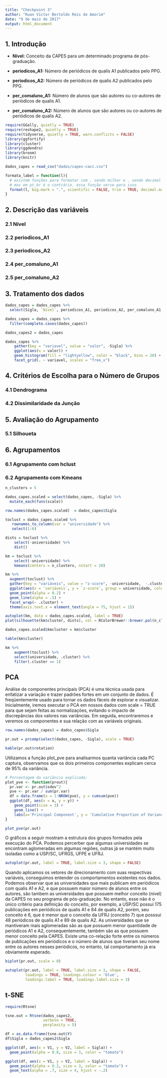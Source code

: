 ```yaml
---
title: "Checkpoint 3"
author: "Ruan Victor Bertoldo Reis de Amorim"
date: "9 de maio de 2017"
output: html_document
---
```


## 1. Introdução

* **Nível:** Conceito da CAPES para um determinado programa de pós-graduação.

* **periodicos_A1:** Número de periódicos de qualis A1 publicados pelo PPG.

* **periodicos_A2:** Número de periódicos de qualis A2 publicados pelo PPG.

* **per_comaluno_A1:** Número de alunos que são autores ou co-autores de periódicos de qualis A1.

* **per_comaluno_A2:** Número de alunos que são autores ou co-autores de periódicos de qualis A2.

```r
require(GGally, quietly = TRUE)
require(reshape2, quietly = TRUE)
require(tidyverse, quietly = TRUE, warn.conflicts = FALSE)
library(ggfortify)
library(cluster)
library(ggdendro)
library(broom)
library(knitr)

dados_capes = read_csv("dados/capes-cacc.csv")

formata_label = function(l){
  # existem funções para formatar com , sendo milhar e . sendo decimal (scales::comma)
  # mas em pt_br é o contrário. essa função serve para isso
  format(l, big.mark = ".", scientific = FALSE, trim = TRUE, decimal.mark = ",")
}

```

## 2. Descrição das variáveis

### 2.1 Nível

### 2.2 periodicos_A1

### 2.3 periodicos_A2

### 2.4 per_comaluno_A1

### 2.5 per_comaluno_A2

## 3. Tratamento dos dados

```r
dados_capes = dados_capes %>% 
  select(Sigla, `Nível`, periodicos_A1, periodicos_A2, per_comaluno_A1, per_comaluno_A2)

dados_capes = dados_capes %>%
  filter(complete.cases(dados_capes))

dados_capes2 = dados_capes
```


```r
dados_capes %>% 
    gather(key = "variavel", value = "valor", -Sigla) %>% 
    ggplot(aes(x = valor)) + 
    geom_histogram(fill = "lightyellow", color = "black", bins = 20) + 
    facet_grid(. ~ variavel, scales = "free_x")
```



## 4. Critérios de Escolha para o Número de Grupos

### 4.1 Dendrograma

### 4.2 Dissimilaridade da Junção

## 5. Avaliação do Agrupamento

### 5.1 Silhoueta

## 6. Agrupamentos

### 6.1 Agrupamento com hclust

### 6.2 Agrupamento com Kmeans

```r

n_clusters = 5

dados_capes.scaled = select(dados_capes, -Sigla) %>% 
  mutate_each(funs(scale))

row.names(dados_capes.scaled)  = dados_capes$Sigla

toclust = dados_capes.scaled %>% 
   rownames_to_column(var = "universidade") %>% 
   select(1:6) 

dists = toclust %>% 
    select(-universidade) %>% 
    dist()

km = toclust %>% 
    select(-universidade) %>% 
    kmeans(centers = n_clusters, nstart = 20)

km %>% 
  augment(toclust) %>% 
  gather(key = "variáveis", value = "z-score", -universidade,  -.cluster) %>% 
  ggplot(aes(x = `variáveis`, y = `z-score`, group = universidade, colour = .cluster)) + 
  geom_point(alpha = 0.2) + 
  geom_line(alpha = .5) + 
  facet_wrap(~ .cluster) +
  theme(axis.text.x = element_text(angle = 75, hjust = 1))

autoplot(km, data = dados_capes.scaled, label = TRUE)
plot(silhouette(km$cluster, dists), col = RColorBrewer::brewer.pal(n_clusters, "Set2"))

dados_capes.scaled$kmcluster = km$cluster

table(km$cluster)

km %>% 
    augment(toclust) %>% 
    select(universidade, .cluster) %>% 
    filter(.cluster == 1)

```

## PCA

Análise de componentes principais (PCA) é uma técnica usada para enfatizar a variação e trazer padrões fortes em um conjunto de dados. É freqüentemente usado para tornar os dados fáceis de explorar e visualizar. Inicialmente, iremos executar o PCA em nossos dados com scale = TRUE para que sejam feitas as normalizações, evitando o impacto de discrepâncias dos valores nas variâncias. Em seguida, encontraremos e veremos os componentes e sua relação com as variáveis originais.

```r
row.names(dados_capes) = dados_capes$Sigla

pr.out = prcomp(select(dados_capes, -Sigla), scale = TRUE) 

kable(pr.out$rotation)
```

Utilizamos a função plot_pve para analisarmos quanta variância cada PC captura, observamos que os dois primeiros componentes explicam cerca de 95% da variância.

```r
# Porcentagem da variância explicada: 
plot_pve <- function(prout){
  pr.var <- pr.out$sdev^2
  pve <- pr.var / sum(pr.var)
  df = data.frame(x = 1:NROW(pve), y = cumsum(pve))
  ggplot(df, aes(x = x, y = y)) + 
    geom_point(size = 3) + 
    geom_line() + 
    labs(x='Principal Component', y = 'Cumulative Proportion of Variance Explained')
}

plot_pve(pr.out)
```

O gráficos a seguir mostram a estrutura dos grupos formados pela execução do PCA. Podemos percerber que algumas universidades se encontram aglomeradas em algumas regiões, outras já se mantém muito isoladas como a USP/SC, UFRGS, UFPE e UFRJ.

```r
autoplot(pr.out, label = TRUE, label.size = 3, shape = FALSE)
```

Quando aplicamos os vetores de direcionamento com suas respectivas variáveis, conseguimos entender os comportamentos existentes nos dados. Podemos observar que as universidades que mais publicam em periódicos com qualis A1 e A2, e que possuem maior número de alunos entre os autores, são tambem as universidades que possuem melhor conceito (nível) da CAPES no seu programa de pós-graduação. No entanto, esse não é o único critério para definição do conceito, por exemplo, a USP/SC possui 175 publicações em periódicos de qualis A1 e 84 de qualis A2, porém, seu conceito é 6, que é menor que o conceito da UFRJ (conceito 7) que posssui 48 periódicos de qualis A1 e 89 de qualis A2. As universidades que se mantiveram mais aglomeradas são as que possuem menor quantidade de periódicos A1 e A2, consequentemente, também são as que possuem menor conceito pela CAPES. Existe uma co-relação forte entre os números de publicações em periódicos e o número de alunos que tiveram seu nome entre os autores nesses periódicos, no entanto, tal comportamento já era obviamente esperado.

```r
biplot(pr.out, scale = 0)

autoplot(pr.out, label = TRUE, label.size = 3, shape = FALSE, 
         loadings = TRUE, loadings.colour = 'blue',
         loadings.label = TRUE, loadings.label.size = 3)
```

## t-SNE

```r
require(Rtsne)

tsne.out = Rtsne(dados_capes2, 
                 verbose = TRUE,
                 perplexity = 5)

df = as.data.frame(tsne.out$Y)
df$Sigla = dados_capes2$Sigla

ggplot(df, aes(x = V1, y = V2, label = Sigla)) + 
  geom_point(alpha = 0.8, size = 3, color = "tomato") 

ggplot(df, aes(x = V1, y = V2, label = Sigla)) + 
  geom_point(alpha = 0.2, size = 3, color = "tomato") + 
  geom_text(alpha = .7, size = 4, hjust = -.2)

```